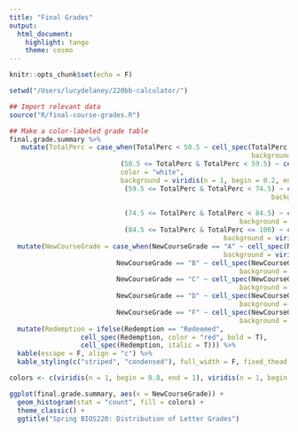```yaml
---
title: "Final Grades"
output: 
  html_document:
    highlight: tango
    theme: cosmo
---
```


```r
knitr::opts_chunk$set(echo = F)

setwd("/Users/lucydelaney/220bb-calculator/")

## Import relevant data
source("R/final-course-grades.R")

```



```r

## Make a color-labeled grade table
final.grade.summary %>%
   mutate(TotalPerc = case_when(TotalPerc < 50.5 ~ cell_spec(TotalPerc, color = "white", 
                                                             background = viridis(n = 1, begin = 0, end = 0.2)), 
                            (50.5 <= TotalPerc & TotalPerc < 59.5) ~ cell_spec(TotalPerc, 
                            color = "white", 
                            background = viridis(n = 1, begin = 0.2, end = 0.4)), 
                             (59.5 <= TotalPerc & TotalPerc < 74.5) ~ cell_spec(TotalPerc, color = "white",
                                                                  background = viridis(n = 1, 
                                                                              begin = 0.4, end = 0.6)), 
                             (74.5 <= TotalPerc & TotalPerc < 84.5) ~ cell_spec(TotalPerc, color = "white",
                                                          background = viridis(n = 1, begin = 0.6, end = 0.8)),
                             (84.5 <= TotalPerc & TotalPerc <= 100) ~ cell_spec(TotalPerc, color = "white",
                                                      background = viridis(n = 1, begin = 0.8, end = 1)))) %>%
  mutate(NewCourseGrade = case_when(NewCourseGrade == "A" ~ cell_spec(NewCourseGrade, color = "white",
                                                      background = viridis(n = 1, begin = 0.8, end = 1)), 
                           NewCourseGrade == "B" ~ cell_spec(NewCourseGrade, color = "white",
                                                          background = viridis(n = 1, begin = 0.6, end = 0.8)),
                           NewCourseGrade == "C" ~ cell_spec(NewCourseGrade, color = "white",
                                                          background = viridis(n = 1, begin = 0.4, end = 0.6)),
                           NewCourseGrade == "D" ~ cell_spec(NewCourseGrade, color = "white",
                                                          background = viridis(n = 1, begin = 0.2, end = 0.4)),
                           NewCourseGrade == "F" ~ cell_spec(NewCourseGrade, color = "white",
                                                          background = viridis(n = 1, begin = 0, end = 0.2)))) %>%
  mutate(Redemption = ifelse(Redemption == "Redeemed",
                  cell_spec(Redemption, color = "red", bold = T),
                  cell_spec(Redemption, italic = T))) %>%
  kable(escape = F, align = "c") %>%
  kable_styling(c("striped", "condensed"), full_width = F, fixed_thead = T) 


```

```r

colors <- c(viridis(n = 1, begin = 0.8, end = 1), viridis(n = 1, begin = 0.6, end = 0.8), viridis(n = 1, begin = 0.4, end = 0.6)) #viridis(n = 1, begin = 0.2, end = 0.4), viridis(n = 1, begin = 0, end = 0.2))

ggplot(final.grade.summary, aes(x = NewCourseGrade)) +
  geom_histogram(stat = "count", fill = colors) +
  theme_classic() +
  ggtitle("Spring BIOS220: Distribution of Letter Grades")

  
```